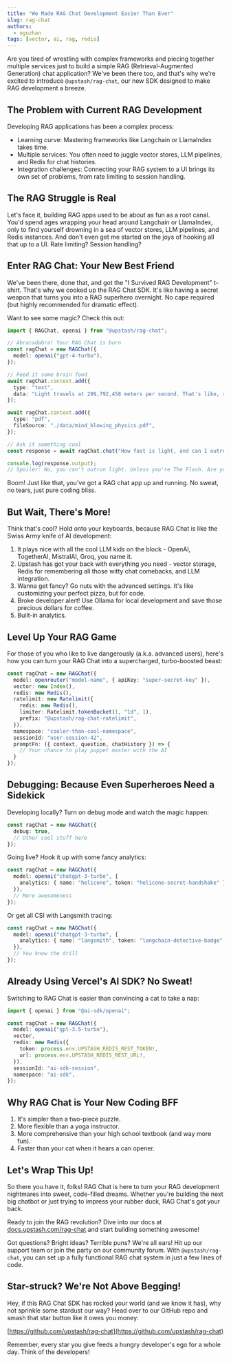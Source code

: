 ```yaml
---
title: "We Made RAG Chat Development Easier Than Ever"
slug: rag-chat
authors:
  - oguzhan
tags: [vector, ai, rag, redis]
---
```



Are you tired of wrestling with complex frameworks and piecing together multiple services just to build a simple RAG (Retrieval-Augmented Generation) chat application? We've been there too, and that's why we're excited to introduce `@upstash/rag-chat`, our new SDK designed to make RAG development a breeze.

## The Problem with Current RAG Development

Developing RAG applications has been a complex process:

- Learning curve: Mastering frameworks like Langchain or LlamaIndex takes time.
- Multiple services: You often need to juggle vector stores, LLM pipelines, and Redis for chat histories.
- Integration challenges: Connecting your RAG system to a UI brings its own set of problems, from rate limiting to session handling.

## The RAG Struggle is Real

Let's face it, building RAG apps used to be about as fun as a root canal. You'd spend ages wrapping your head around Langchain or LlamaIndex, only to find yourself drowning in a sea of vector stores, LLM pipelines, and Redis instances. And don't even get me started on the joys of hooking all that up to a UI. Rate limiting? Session handling?

## Enter RAG Chat: Your New Best Friend

We've been there, done that, and got the "I Survived RAG Development" t-shirt. That's why we cooked up the RAG Chat SDK. It's like having a secret weapon that turns you into a RAG superhero overnight. No cape required (but highly recommended for dramatic effect).

Want to see some magic? Check this out:

```typescript
import { RAGChat, openai } from "@upstash/rag-chat";

// Abracadabra! Your RAG Chat is born
const ragChat = new RAGChat({
  model: openai("gpt-4-turbo"),
});

// Feed it some brain food
await ragChat.context.add({
  type: "text",
  data: "Light travels at 299,792,458 meters per second. That's like, really fast.",
});

await ragChat.context.add({
  type: "pdf",
  fileSource: "./data/mind_blowing_physics.pdf",
});

// Ask it something cool
const response = await ragChat.chat("How fast is light, and can I outrun it?");

console.log(response.output);
// Spoiler: No, you can't outrun light. Unless you're The Flash. Are you The Flash?
```

Boom! Just like that, you've got a RAG chat app up and running. No sweat, no tears, just pure coding bliss.

## But Wait, There's More!

Think that's cool? Hold onto your keyboards, because RAG Chat is like the Swiss Army knife of AI development:

1. It plays nice with all the cool LLM kids on the block - OpenAI, TogetherAI, MistralAI, Groq, you name it.
2. Upstash has got your back with everything you need - vector storage, Redis for remembering all those witty chat comebacks, and LLM integration.
3. Wanna get fancy? Go nuts with the advanced settings. It's like customizing your perfect pizza, but for code.
4. Broke developer alert! Use Ollama for local development and save those precious dollars for coffee.
5. Built-in analytics.

## Level Up Your RAG Game

For those of you who like to live dangerously (a.k.a. advanced users), here's how you can turn your RAG Chat into a supercharged, turbo-boosted beast:

```typescript
const ragChat = new RAGChat({
  model: openrouter("model-name", { apiKey: "super-secret-key" }),
  vector: new Index(),
  redis: new Redis(),
  ratelimit: new Ratelimit({
    redis: new Redis(),
    limiter: Ratelimit.tokenBucket(1, "1d", 1),
    prefix: "@upstash/rag-chat-ratelimit",
  }),
  namespace: "cooler-than-cool-namespace",
  sessionId: "user-session-42",
  promptFn: ({ context, question, chatHistory }) => {
    // Your chance to play puppet master with the AI
  }
});
```

## Debugging: Because Even Superheroes Need a Sidekick

Developing locally? Turn on debug mode and watch the magic happen:

```typescript
const ragChat = new RAGChat({
  debug: true,
  // Other cool stuff here
});
```

Going live? Hook it up with some fancy analytics:

```typescript
const ragChat = new RAGChat({
  model: openai("chatgpt-3-turbo", {
    analytics: { name: "helicone", token: "helicone-secret-handshake" }
  }),
  // More awesomeness
});
```

Or get all CSI with Langsmith tracing:

```typescript
const ragChat = new RAGChat({
  model: openai("chatgpt-3-turbo", {
    analytics: { name: "langsmith", token: "langchain-detective-badge" }
  }),
  // You know the drill
});
```

## Already Using Vercel's AI SDK? No Sweat!

Switching to RAG Chat is easier than convincing a cat to take a nap:

```typescript
import { openai } from "@ai-sdk/openai";

const ragChat = new RAGChat({
  model: openai("gpt-3.5-turbo"),
  vector,
  redis: new Redis({
    token: process.env.UPSTASH_REDIS_REST_TOKEN!,
    url: process.env.UPSTASH_REDIS_REST_URL!,
  }),
  sessionId: "ai-sdk-session",
  namespace: "ai-sdk",
});
```

## Why RAG Chat is Your New Coding BFF

1. It's simpler than a two-piece puzzle.
2. More flexible than a yoga instructor.
3. More comprehensive than your high school textbook (and way more fun).
4. Faster than your cat when it hears a can opener.

## Let's Wrap This Up!

So there you have it, folks! RAG Chat is here to turn your RAG development nightmares into sweet, code-filled dreams. Whether you're building the next big chatbot or just trying to impress your rubber duck, RAG Chat's got your back.

Ready to join the RAG revolution? Dive into our docs at [docs.upstash.com/rag-chat](https://upstash.com/docs/vector/sdks/rag-chat/gettingstarted) and start building something awesome!

Got questions? Bright ideas? Terrible puns? We're all ears! Hit up our support team or join the party on our community forum. With `@upstash/rag-chat`, you can set up a fully functional RAG chat system in just a few lines of code.

## Star-struck? We're Not Above Begging!

Hey, if this RAG Chat SDK has rocked your world (and we know it has), why not sprinkle some stardust our way? Head over to our GitHub repo and smash that star button like it owes you money:

[https://github.com/upstash/rag-chat](https://github.com/upstash/rag-chat)

Remember, every star you give feeds a hungry developer's ego for a whole day. Think of the developers!